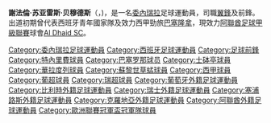 {{NoteTA
|T=zh-hans:赫弗伦·苏亚雷斯;zh-hk:謝法倫·蘇亞雷斯;zh-tw:赫弗倫·蘇亞雷斯;
|G1=football
|1=zh-hans:赫弗伦;zh-hk:謝法倫;zh-tw:赫弗倫;
}}
{{Infobox football biography
|playername=謝法倫<br />Jeffrén
|image = [[File:Jeffrén_Suárez.jpg|240px]]
|fullname=Jeffrén Isaac Suárez Bermúdez
|dateofbirth={{birth date and age|1988|1|20|df=y}}
|cityofbirth=[[玻利瓦尔城|玻利瓦尔城]]
|countryofbirth=[[委內瑞拉|委內瑞拉]]
|height={{height|m=1.76}}
|position=前鋒/[[翼鋒|翼鋒]]
|currentclub=[[Al_Dhaid_SC|Al Dhaid SC]]
|clubnumber=10
|youthyears1=2003-04 |youthclubs1=[[特內里費足球俱樂部|特內里費]]
|youthyears2=2004-06 |youthclubs2=[[巴塞罗那足球俱乐部|巴塞隆拿]]
|years1=2006-07 |clubs1=[[巴塞隆拿C隊|巴塞隆拿C隊]]             |caps1=7 |goals1=1
|years2=2006-09 |clubs2=[[巴塞隆拿B隊|巴塞隆拿B隊]]             |caps2=82 |goals2=14
|years3=2008-11 |clubs3=[[巴塞罗那足球俱乐部|巴塞隆拿]]                 |caps3=22 |goals3=3
|years4=2011-14 |clubs4=[[里斯本竞技|士砵亭]] |caps4=24  |goals4=5
|years5=2014-15|clubs5=[[皇家巴利亞多利德足球俱樂部|華拉度列]]             |caps5=46 |goals5=3
|years6=2015-17 |clubs6= [[歐本足球俱樂部|歐本]]               |caps6=36|goals6=3
|years7=2017-19 |clubs7=[[蘇黎世草蜢足球俱樂部|蘇黎世草蜢]] |caps7=42  |goals7=5
|years8=2019 |clubs8=[[AEK拉纳卡足球俱乐部|AEK拉亞拿卡]] |caps8=14  |goals8=0
|years9=2020-21 |clubs9=[[斯拉文贝鲁波足球俱乐部|施拉雲]] |caps9=19  |goals9=1
|years10=2021- |clubs10=[[蘇黎世草蜢足球俱樂部|蘇黎世草蜢]] |caps10=1  |goals10=0
|nationalyears1=2004 |nationalteam1=[[西班牙U16|西班牙U16]] |nationalcaps1=3 |nationalgoals1=0
|nationalyears2=2004-05 |nationalteam2=[[西班牙U17|西班牙U17]] |nationalcaps2=3 |nationalgoals2=0
|nationalyears3=2006-07 |nationalteam3=[[西班牙U19|西班牙U19]] |nationalcaps3=11 |nationalgoals3=5
|nationalyears4=2007 |nationalteam4=[[西班牙U20|西班牙U20]] |nationalcaps4=1 |nationalgoals4=0
|nationalyears5=2009-11 |nationalteam5=[[西班牙U21|西班牙U21]] |nationalcaps5=12 |nationalgoals5=2
|nationalyears6=2015- |nationalteam6=[[委內瑞拉國家足球隊|委內瑞拉]] |nationalcaps6=4 |nationalgoals6=0
|pcupdate=2 Apr 2021
|ntupdate=25 June 2016
}}
'''謝法倫·苏亚雷斯·贝穆德斯'''（{{lang|es|'''Jeffrén Isaac Suárez Bermúdez'''}}，{{bd|1988年|1月20日|catidx=Suárez, Jeffrén}})，是一名[[委內瑞拉|委內瑞拉]]足球運動員，司職[[翼鋒|翼鋒]]及前鋒。出道初期曾代表西班牙青年國家隊及效力西甲勁旅[[巴塞罗那足球俱乐部|巴塞隆拿]]，現效力[[阿聯酋足球甲級聯賽|阿聯酋足球甲級聯賽]]球會[[Al_Dhaid_SC|Al Dhaid SC]]。

{{DEFAULTSORT:Suárez, Jeffrén }}

[[Category:委內瑞拉足球運動員|Category:委內瑞拉足球運動員]]
[[Category:西班牙足球運動員|Category:西班牙足球運動員]]
[[Category:足球前鋒|Category:足球前鋒]]
[[Category:特內里費球員|Category:特內里費球員]]
[[Category:巴塞罗那球员|Category:巴塞罗那球员]]
[[Category:士砵亭球員|Category:士砵亭球員]]
[[Category:華拉度列球員|Category:華拉度列球員]]
[[Category:蘇黎世草蜢球員|Category:蘇黎世草蜢球員]]
[[Category:西甲球員|Category:西甲球員]]
[[Category:葡超球員|Category:葡超球員]]
[[Category:瑞超球員|Category:瑞超球員]]
[[Category:葡萄牙外籍足球運動員|Category:葡萄牙外籍足球運動員]]
[[Category:比利時外籍足球運動員|Category:比利時外籍足球運動員]]
[[Category:瑞士外籍足球運動員|Category:瑞士外籍足球運動員]]
[[Category:塞浦路斯外籍足球運動員|Category:塞浦路斯外籍足球運動員]]
[[Category:克羅地亞外籍足球運動員|Category:克羅地亞外籍足球運動員]]
[[Category:阿聯酋外籍足球運動員|Category:阿聯酋外籍足球運動員]]
[[Category:歐洲聯賽冠軍盃冠軍隊球員|Category:歐洲聯賽冠軍盃冠軍隊球員]]